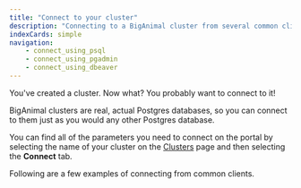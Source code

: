 ```yaml
---
title: "Connect to your cluster"
description: "Connecting to a BigAnimal cluster from several common clients"
indexCards: simple
navigation:
    - connect_using_psql
    - connect_using_pgadmin
    - connect_using_dbeaver
---
```


You've created a cluster. Now what? You probably want to connect to it!

BigAnimal clusters are real, actual Postgres databases, so you can connect to them just as you would any other Postgres database. 

You can find all of the parameters you need to connect on the portal by selecting the name of your cluster on the [Clusters](https://portal.biganimal.com/clusters) page and then selecting the **Connect** tab.

Following are a few examples of connecting from common clients.

